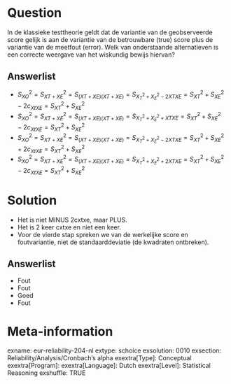 Question
========
In de klassieke testtheorie geldt dat de variantie van de geobserveerde score gelijk is aan de variantie van de betrouwbare (true) score plus de variantie van de meetfout (error). Welk van onderstaande alternatieven is een correcte weergave van het wiskundig bewijs hiervan?

Answerlist
----------
* $S^2_{XO} = S^2_{XT+XE} = S_{(XT+XE)(XT+XE)} = S_{X^2_T + X^2_E - 2{XTXE}} = S^2_{XT} + S^2_{XE} -2c_{XtXE} = S^2_{XT} + S^2_{XE}$
* $S^2_{XO} = S^2_{XT+XE} = S_{(XT+XE)(XT+XE)} = S_{X^2_T + X^2_E + XTXE} = S^2_{XT} + S^2_{XE} -2c_{XtXE} = S^2_{XT} + S^2_{XE}$
* $S^2_{XO} = S^2_{XT+XE} = S_{(XT+XE)(XT+XE)} = S_{X^2_T + X^2_E - 2{XTXE}} = S^2_{XT} + S^2_{XE} +2c_{XtXE} = S^2_{XT} + S^2_{XE}$
* $S^2_{XO} = S^2_{XT+XE} = S_{(XT+XE)(XT+XE)} = S_{X^2_T + X^2_E + 2{XTXE}} = S^2_{XT} + S^2_{XE} -2c_{XtXE} = S^2_{XT} + S^2_{XE}$


Solution
========
- Het is niet MINUS 2cxtxe, maar PLUS. 
- Het is 2 keer cxtxe en niet een keer. 
- Voor de vierde stap spreken we van de werkelijke score en foutvariantie, niet de standaarddeviatie (de kwadraten ontbreken).

Answerlist
----------
* Fout
* Fout
* Goed
* Fout


Meta-information
================
exname: eur-reliability-204-nl
extype: schoice
exsolution: 0010
exsection: Reliability/Analysis/Cronbach's alpha
exextra[Type]: Conceptual
exextra[Program]: 
exextra[Language]: Dutch
exextra[Level]: Statistical Reasoning
exshuffle: TRUE
